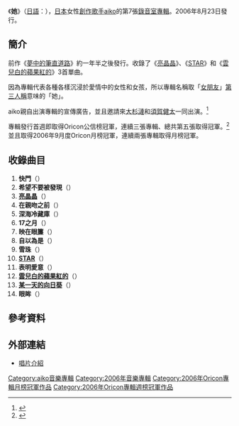 {{Infobox Album
|Name       = 她<br />彼女
|Type       = 專輯
|Artist     = [[aiko|aiko]]
|Released   = 2006年8月23日
|Recorded   = 
|Genre      = [[J-POP|J-POP]]
|Length     = 68分50秒
|Label      = [[PONY_CANYON|PONY CANYON]]
|Producer   = [[aiko|aiko]]<br />千葉篤史
|Reviews    = 
|Chart position = *週間最高排行第1位（[[Oricon公信榜|Oricon]]）
*2006年9月度月間排行第1位（[[Oricon公信榜|Oricon]]）
*2006年度年間排行第28位（[[Oricon公信榜|Oricon]]）
|Certification= 雙白金（[[日本唱片協會|日本唱片協會]]）
|Last album = [[夢中的筆直道路|夢中的筆直道路]]<br />（2005年）
|This album = '''她'''<br />（2006年）
|Next album = [[秘密_(aiko專輯)|秘密]]<br />（2008年）
| Misc           = {{Singles
 | Name          = 她
 | Type          = 錄音室專輯
 | Single 1      = [[亮晶晶_(單曲)|亮晶晶]]
 | Single 1 date = 2005年8月3日
 | Single 2      = [[STAR_(aiko單曲)|STAR]]
 | Single 2 date = 2005年11月30日
 | Single 3      = [[雲兒白的蘋果紅的|雲兒白的蘋果紅的]]
 | Single 3 date = 2006年7月12日
  }}
}}
《'''她'''》（[[日語|日語]]：{{lang|ja|'''彼女'''}}），[[日本|日本]]女性[[創作歌手|創作歌手]][[aiko|aiko]]的第7張[[錄音室專輯|錄音室專輯]]。2006年8月23日發行。

==簡介==
前作《[[夢中的筆直道路|夢中的筆直道路]]》約一年半之後發行。收錄了《[[亮晶晶_(單曲)|亮晶晶]]》、《[[STAR_(aiko單曲)|STAR]]》和《[[雲兒白的蘋果紅的|雲兒白的蘋果紅的]]》3首單曲。

因為專輯代表各種各樣沉浸於愛情中的女性和女孩，所以專輯名稱取「[[女朋友|女朋友]]」[[第三人稱|第三人稱]]意味的「她」。

aiko親自出演專輯的宣傳廣告，並且邀請來[[大杉漣|大杉漣]]和[[須賀健太|須賀健太]]一同出演。<ref>{{Cite web |url=http://movie.kingnet.com.tw/media_news/index.html?act=music_news&r=1159187471 |title=日本戀愛教祖 aiko 最新冠軍專輯『她』 |access-date=2011-03-05 |archive-date=2011-03-09 |archive-url=https://web.archive.org/web/20110309113256/http://movie.kingnet.com.tw/media_news/index.html?act=music_news |dead-url=no }}</ref>

專輯發行首週即取得Oricon公信榜冠軍，連續三張專輯、總共第五張取得冠軍。<ref>{{Cite web |url=http://www.oricon.co.jp/news/ranking/32872 |script-title=ja:aiko、3作連続、通算5作目のアルバム首位獲得！ |accessdate=2011-03-05 |archive-date=2009-05-16 |archive-url=https://web.archive.org/web/20090516020054/http://www.oricon.co.jp/news/ranking/32872/ |dead-url=no }}</ref>並且取得2006年9月度Oricon月榜冠軍，連續兩張專輯取得月榜冠軍。

==收錄曲目==
# '''快門'''（{{lang|ja|シャッター}}）
# '''希望不要被發現'''（{{lang|ja|気付かれないように}}）
# '''[[亮晶晶_(單曲)|亮晶晶]]'''（{{lang|ja|キラキラ}}）
# '''在親吻之前'''（{{lang|ja|キスする前に}}）
# '''深海冷藏庫'''（{{lang|ja|深海冷蔵庫}}）
# '''17之月'''（{{lang|ja|17の月}}）
# '''映在眼簾'''（{{lang|ja|その目に映して}}）
# '''自以為是'''（{{lang|ja|ひとりよがり}}）
# '''雪珠'''（{{lang|ja|あられ}}）
# '''[[STAR_(aiko單曲)|STAR]]'''（{{lang|ja|スター}}）
# '''表明愛意'''（{{lang|ja|恋ひ明かす}}）
# '''[[雲兒白的蘋果紅的|雲兒白的蘋果紅的]]'''（{{lang|ja|雲は白リンゴは赤}}）
# '''[[亮晶晶_(單曲)|某一天的向日葵]]'''（{{lang|ja|ある日のひまわり}}）
# '''眼眸'''（{{lang|ja|瞳}}）

==參考資料==
{{reflist}}

==外部連結==
*[https://web.archive.org/web/20110908013328/http://hp.ponycanyon.co.jp/pchp/cgi-bin/PCHPM.pl?TRGID=PCHP_SKH_1010&CMD=DSP&DSP_SKHBNG=200600001279&DSP_SKHKETSEQ=001 唱片介紹]

{{Aiko}}
{{Oricon专辑周榜冠军 (2006年)|2006年9月4日}}
{{Oricon專輯月榜冠軍 (2000年代後期)|2006年9月}}

{{DEFAULTSORT:Kanojo}}
[[Category:aiko音樂專輯|Category:aiko音樂專輯]]
[[Category:2006年音樂專輯|Category:2006年音樂專輯]]
[[Category:2006年Oricon專輯月榜冠軍作品|Category:2006年Oricon專輯月榜冠軍作品]]
[[Category:2006年Oricon專輯週榜冠軍作品|Category:2006年Oricon專輯週榜冠軍作品]]